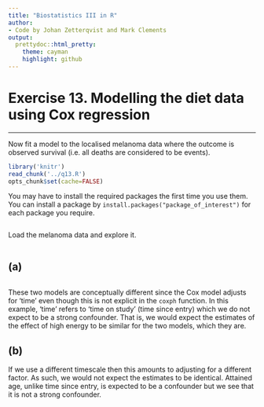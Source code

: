 ```yaml
---
title: "Biostatistics III in R"
author:
- Code by Johan Zetterqvist and Mark Clements
output:
  prettydoc::html_pretty:
    theme: cayman
    highlight: github
---
```



# Exercise 13. Modelling the diet data using Cox regression #

-----------

Now fit a model to the localised melanoma data where the outcome is observed survival (i.e. all deaths are considered to be events).

```r
library('knitr')
read_chunk('../q13.R')
opts_chunk$set(cache=FALSE)
```

You may have to install the required packages the first time you use them. You can install a package by `install.packages("package_of_interest")` for each package you require.

```r
```
Load the melanoma data and explore it.

```r
```

## (a) ## 

```r
```

These two models are conceptually different since the Cox model
adjusts for ‘time’ even though this is not explicit in the
`coxph` function. In this example, ‘time’ refers to ‘time on
study’ (time since entry) which we do not expect to be a
strong confounder. That is, we would expect the estimates of the
effect of high energy to be similar for the two models, which
they are.

## (b) ## 

If we use a different timescale then this amounts to adjusting
for a different factor. As such, we would not expect the
estimates to be identical. Attained age, unlike time since
entry, is expected to be a confounder but we see that it is not
a strong confounder.
		
```r
```

